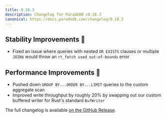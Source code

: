 ```yaml
---
title: 0.18.3
description: Changelog for ParadeDB v0.18.3
canonical: https://docs.paradedb.com/changelog/0.18.3
---
```


## Stability Improvements 💪

- Fixed an issue where queries with nested `OR EXISTS` clauses or multiple `JOIN`s would throw an `rt_fetch used out-of-bounds` error

## Performance Improvements 🚀

- Pushed down `GROUP BY...ORDER BY...LIMIT` queries to the custom aggregate scan
- Improved write throughput by roughly 20% by swapping out our custom buffered writer for Rust's standard `BufWriter`

The full changelog is available [on the GitHub Release](https://github.com/paradedb/paradedb/releases/tag/v0.18.3).
